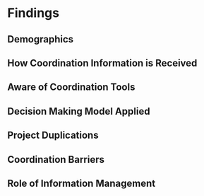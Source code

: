 # Findings

## Demographics



## How Coordination Information is Received



## Aware of Coordination Tools



## Decision Making Model Applied



## Project Duplications



## Coordination Barriers



## Role of Information Management



